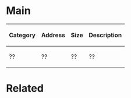 {{rommap}}
{{stub}}

=Main=

{| class="wikitable sortable"
|-
!  Category  !!  Address  !! Size  !!  Description
|-
|  ??  ||  ??  ||  ??  || ??
|}

=Related=
<br>

{{Internal Data}}
